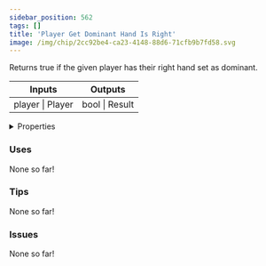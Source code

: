 ```yaml
---
sidebar_position: 562
tags: []
title: 'Player Get Dominant Hand Is Right'
image: /img/chip/2cc92be4-ca23-4148-88d6-71cfb9b7fd58.svg
---
```


Returns true if the given player has their right hand set as dominant.



<IChip uuid="2cc92be4-ca23-4148-88d6-71cfb9b7fd58"/>

<table><thead><tr><th>Inputs</th><th>Outputs</th></tr></thead><tbody><tr><td>player | Player</td><td>bool | Result</td></tr></tbody></table>

<details>
  <summary>Properties</summary>
  <div>
    <div>
    <table>
      <tbody>
        <tr>
          <td>Is beta required?</td>
          <td>No</td>
        </tr>
        <tr>
          <td>Is chip a trolling risk?</td>
          <td>No</td>
        </tr>
        <tr>
          <td>Is chip a role assignment risk?</td>
          <td>No</td>
        </tr>
        <tr>
          <td>Chip UUID</td>
          <td>2cc92be4-ca23-4148-88d6-71cfb9b7fd58</td>
        </tr>
        <tr>
          <td>Room availability</td>
          <td>Available everywhere</td>
        </tr>
      </tbody>
    </table>
    </div>
  </div>
</details>

### Uses

None so far!

### Tips

None so far!

### Issues

None so far!